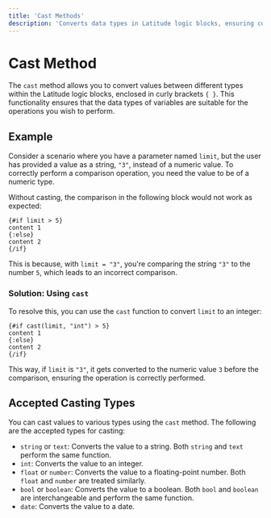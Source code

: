 ```yaml
---
title: 'Cast Methods'
description: 'Converts data types in Latitude logic blocks, ensuring correct operation performance.'
---
```


# Cast Method

The `cast` method allows you to convert values between different types within the Latitude logic blocks, enclosed in curly brackets `{ }`. This functionality ensures that the data types of variables are suitable for the operations you wish to perform.

## Example

Consider a scenario where you have a parameter named `limit`, but the user has provided a value as a string, `"3"`, instead of a numeric value. To correctly perform a comparison operation, you need the value to be of a numeric type.

Without casting, the comparison in the following block would not work as expected:

```
{#if limit > 5}
content 1
{:else}
content 2
{/if}
```


This is because, with `limit = "3"`, you're comparing the string `"3"` to the number `5`, which leads to an incorrect comparison.

### Solution: Using `cast`

To resolve this, you can use the `cast` function to convert `limit` to an integer:

```
{#if cast(limit, "int") > 5}
content 1
{:else}
content 2
{/if}
```

This way, if `limit` is `"3"`, it gets converted to the numeric value `3` before the comparison, ensuring the operation is correctly performed.

## Accepted Casting Types

You can cast values to various types using the `cast` method. The following are the accepted types for casting:

- `string` or `text`: Converts the value to a string. Both `string` and `text` perform the same function.
- `int`: Converts the value to an integer.
- `float` or `number`: Converts the value to a floating-point number. Both `float` and `number` are treated similarly.
- `bool` or `boolean`: Converts the value to a boolean. Both `bool` and `boolean` are interchangeable and perform the same function.
- `date`: Converts the value to a date.